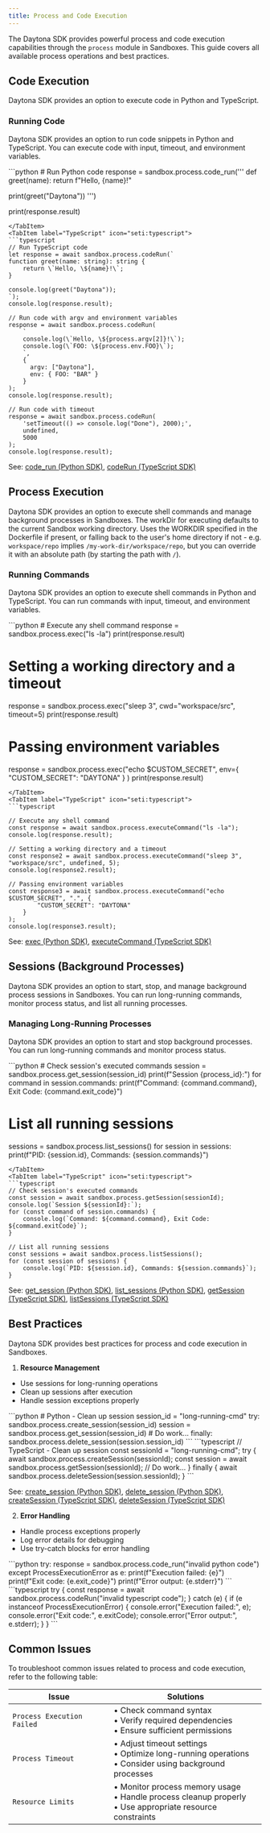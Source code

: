 ```yaml
---
title: Process and Code Execution
---
```



The Daytona SDK provides powerful process and code execution capabilities through the `process` module in Sandboxes. This guide covers all available process operations and best practices.

## Code Execution

Daytona SDK provides an option to execute code in Python and TypeScript.

### Running Code

Daytona SDK provides an option to run code snippets in Python and TypeScript. You can execute code with input, timeout, and environment variables.

<Tabs>
<TabItem label="Python" icon="seti:python">
```python
# Run Python code
response = sandbox.process.code_run('''
def greet(name):
    return f"Hello, {name}!"

print(greet("Daytona"))
''')

print(response.result)

```
</TabItem>
<TabItem label="TypeScript" icon="seti:typescript">
```typescript
// Run TypeScript code
let response = await sandbox.process.codeRun(`
function greet(name: string): string {
    return \`Hello, \${name}!\`;
}

console.log(greet("Daytona"));
`);
console.log(response.result);

// Run code with argv and environment variables
response = await sandbox.process.codeRun(
    `
    console.log(\`Hello, \${process.argv[2]}!\`);
    console.log(\`FOO: \${process.env.FOO}\`);
    `,
    { 
      argv: ["Daytona"],
      env: { FOO: "BAR" }
    }
);
console.log(response.result);

// Run code with timeout
response = await sandbox.process.codeRun(
    'setTimeout(() => console.log("Done"), 2000);',
    undefined,
    5000
);
console.log(response.result);
```

</TabItem>
</Tabs>

See: [code_run (Python SDK)](/docs/python-sdk/sync/process/#processcode_run), [codeRun (TypeScript SDK)](/docs/typescript-sdk/process/#coderun)

## Process Execution

Daytona SDK provides an option to execute shell commands and manage background processes in Sandboxes. The workDir for executing defaults to the current Sandbox working directory. Uses the WORKDIR specified in
the Dockerfile if present, or falling back to the user's home directory if not - e.g. `workspace/repo` implies `/my-work-dir/workspace/repo`, but you can override it with an absolute path (by starting the path with `/`).

### Running Commands

Daytona SDK provides an option to execute shell commands in Python and TypeScript. You can run commands with input, timeout, and environment variables.

<Tabs>
<TabItem label="Python" icon="seti:python">
```python
# Execute any shell command
response = sandbox.process.exec("ls -la")
print(response.result)

# Setting a working directory and a timeout

response = sandbox.process.exec("sleep 3", cwd="workspace/src", timeout=5)
print(response.result)

# Passing environment variables

response = sandbox.process.exec("echo $CUSTOM_SECRET", env={
        "CUSTOM_SECRET": "DAYTONA"
    }
)
print(response.result)

```
</TabItem>
<TabItem label="TypeScript" icon="seti:typescript">
```typescript

// Execute any shell command
const response = await sandbox.process.executeCommand("ls -la");
console.log(response.result);

// Setting a working directory and a timeout
const response2 = await sandbox.process.executeCommand("sleep 3", "workspace/src", undefined, 5);
console.log(response2.result);

// Passing environment variables
const response3 = await sandbox.process.executeCommand("echo $CUSTOM_SECRET", ".", {
        "CUSTOM_SECRET": "DAYTONA"
    }
);
console.log(response3.result);

```

</TabItem>
</Tabs>

See: [exec (Python SDK)](/docs/python-sdk/sync/process/#processexec), [executeCommand (TypeScript SDK)](/docs/typescript-sdk/process/#executecommand)

## Sessions (Background Processes)

Daytona SDK provides an option to start, stop, and manage background process sessions in Sandboxes. You can run long-running commands, monitor process status, and list all running processes.

### Managing Long-Running Processes

Daytona SDK provides an option to start and stop background processes. You can run long-running commands and monitor process status.

<Tabs>
<TabItem label="Python" icon="seti:python">
```python
# Check session's executed commands
session = sandbox.process.get_session(session_id)
print(f"Session {process_id}:")
for command in session.commands:
    print(f"Command: {command.command}, Exit Code: {command.exit_code}")

# List all running sessions

sessions = sandbox.process.list_sessions()
for session in sessions:
    print(f"PID: {session.id}, Commands: {session.commands}")

```
</TabItem>
<TabItem label="TypeScript" icon="seti:typescript">
```typescript
// Check session's executed commands
const session = await sandbox.process.getSession(sessionId);
console.log(`Session ${sessionId}:`);
for (const command of session.commands) {
    console.log(`Command: ${command.command}, Exit Code: ${command.exitCode}`);
}

// List all running sessions
const sessions = await sandbox.process.listSessions();
for (const session of sessions) {
    console.log(`PID: ${session.id}, Commands: ${session.commands}`);
}

```

</TabItem>
</Tabs>

See: [get_session (Python SDK)](/docs/python-sdk/sync/process/#processget_session), [list_sessions (Python SDK)](/docs/python-sdk/sync/process/#processlist_sessions), [getSession (TypeScript SDK)](/docs/typescript-sdk/process/#getsession), [listSessions (TypeScript SDK)](/docs/typescript-sdk/process/#listsessions)

## Best Practices

Daytona SDK provides best practices for process and code execution in Sandboxes.

1. **Resource Management**

- Use sessions for long-running operations
- Clean up sessions after execution
- Handle session exceptions properly

<Tabs>
<TabItem label="Python" icon="seti:python">
   ```python
   # Python - Clean up session
   session_id = "long-running-cmd"
   try:
       sandbox.process.create_session(session_id)
       session = sandbox.process.get_session(session_id)
       # Do work...
   finally:
       sandbox.process.delete_session(session.session_id)
   ```
</TabItem>
<TabItem label="TypeScript" icon="seti:typescript">
   ```typescript
   // TypeScript - Clean up session
   const sessionId = "long-running-cmd";
   try {
       await sandbox.process.createSession(sessionId);
       const session = await sandbox.process.getSession(sessionId);
       // Do work...
   } finally {
       await sandbox.process.deleteSession(session.sessionId);
   }
   ```
</TabItem>
</Tabs>

See: [create_session (Python SDK)](/docs/python-sdk/sync/process/#processcreate_session), [delete_session (Python SDK)](/docs/python-sdk/sync/process/#processdelete_session), [createSession (TypeScript SDK)](/docs/typescript-sdk/process/#createsession), [deleteSession (TypeScript SDK)](/docs/typescript-sdk/process/#deletesession)

2. **Error Handling**

- Handle process exceptions properly
- Log error details for debugging
- Use try-catch blocks for error handling

<Tabs>
<TabItem label="Python" icon="seti:python">
```python
try:
    response = sandbox.process.code_run("invalid python code")
except ProcessExecutionError as e:
    print(f"Execution failed: {e}")
    print(f"Exit code: {e.exit_code}")
    print(f"Error output: {e.stderr}")
```
</TabItem>
<TabItem label="TypeScript" icon="seti:typescript">
```typescript
try {
    const response = await sandbox.process.codeRun("invalid typescript code");
} catch (e) {
    if (e instanceof ProcessExecutionError) {
        console.error("Execution failed:", e);
        console.error("Exit code:", e.exitCode);
        console.error("Error output:", e.stderr);
    }
}
```
</TabItem>
</Tabs>

## Common Issues

To troubleshoot common issues related to process and code execution, refer to the following table:

| Issue | Solutions |
|-------|-----------|
| `Process Execution Failed` | • Check command syntax<br/>• Verify required dependencies<br/>• Ensure sufficient permissions |
| `Process Timeout` | • Adjust timeout settings<br/>• Optimize long-running operations<br/>• Consider using background processes |
| `Resource Limits` | • Monitor process memory usage<br/>• Handle process cleanup properly<br/>• Use appropriate resource constraints |
